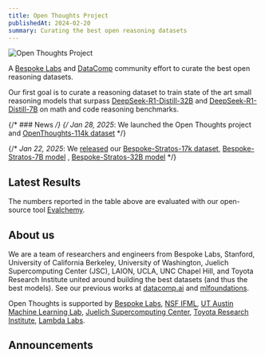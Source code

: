 ```yaml
---
title: Open Thoughts Project
publishedAt: 2024-02-20
summary: Curating the best open reasoning datasets
---
```


<div className="flex justify-center my-8">
  <Image
    src="/open_thoughts.png"
    alt="Open Thoughts Project"
    width={600}
    height={400}
    className="rounded-lg"
  />
</div>

A [Bespoke Labs](https://bespokelabs.ai/) and [DataComp](https://www.datacomp.ai/) community effort to curate the best open reasoning datasets.

Our first goal is to curate a reasoning dataset to train state of the art small reasoning models that surpass [DeepSeek-R1-Distill-32B](https://huggingface.co/deepseek-ai/DeepSeek-R1-Distill-Qwen-32B) and [DeepSeek-R1-Distill-7B](https://huggingface.co/deepseek-ai/DeepSeek-R1-Distill-Qwen-7B) on math and code reasoning benchmarks.

{/* ### News */}
{/* *Jan 28, 2025*: We launched the Open Thoughts project and [OpenThoughts-114k dataset](https://huggingface.co/datasets/open-thoughts/OpenThoughts-114k) */}

{/* *Jan 22, 2025*: We [released](https://www.bespokelabs.ai/blog/bespoke-stratos-the-unreasonable-effectiveness-of-reasoning-distillation) our [Bespoke-Stratos-17k dataset](https://huggingface.co/datasets/bespokelabs/Bespoke-Stratos-17k), [Bespoke-Stratos-7B model](https://huggingface.co/bespokelabs/Bespoke-Stratos-7B) , [Bespoke-Stratos-32B model](https://huggingface.co/bespokelabs/Bespoke-Stratos-32B) */}

## Latest Results

<Table
  data={{
    headers: [
      "Model",
      "AIME24",
      "MATH500",
      "GPQA-D",
      "LCB Easy",
      "LCB Med",
      "LCB Hard"
    ],
    rows: [
      ["Open-Thinker-7B", "43.3", "83.0", "42.4", "75.3", "28.6", "6.5"],
      ["Bespoke-Stratos-7B", "16.6", "79.6", "38.9", "71.4", "25.2", "0.8"],
      ["DeepSeek-R1-Distill-Qwen-7B", "60.0", "88.2", "46.9", "79.7", "45.1", "14.6"],
      ["gpt-4o-2024-08-06", "10.0", "75.8", "46.5", "87.4", "42.7", "8.9"],
      ["o1-mini", "63.0", "85.6", "60.0", "92.8", "74.7", "39.8"]
    ]
  }}
/>

The numbers reported in the table above are evaluated with our open-source tool [Evalchemy](https://github.com/mlfoundations/evalchemy).

## About us

We are a team of researchers and engineers from Bespoke Labs, Stanford, University of California Berkeley, University of Washington, Juelich Supercomputing Center (JSC), LAION, UCLA, UNC Chapel Hill, and Toyota Research Institute united around building the best datasets (and thus the best models). See our previous works at [datacomp.ai](https://www.datacomp.ai/) and [mlfoundations](https://github.com/mlfoundations).

Open Thoughts is supported by [Bespoke Labs](https://www.bespokelabs.ai/), [NSF IFML](https://www.ifml.institute/),  [UT Austin Machine Learning Lab](https://ml.utexas.edu/), [Juelich Supercomputing Center](https://www.fz-juelich.de/en/ias/jsc), [Toyota Research Institute](https://www.tri.global/), [Lambda Labs](https://lambdalabs.com/).

## Announcements